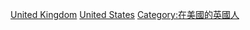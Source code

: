 [[Category:移民美國的歐洲人|United Kingdom]]
[[Category:移民外國的英國人|United States]]
[[Category:在美國的英國人|Category:在美國的英國人]]